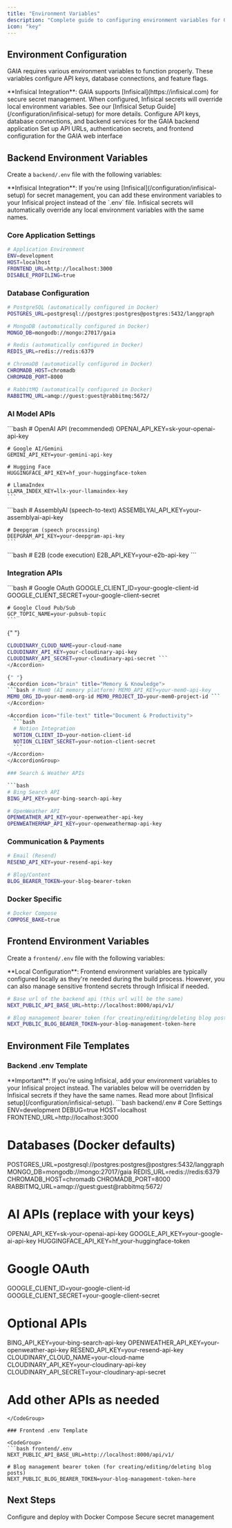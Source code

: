 ```yaml
---
title: "Environment Variables"
description: "Complete guide to configuring environment variables for GAIA"
icon: "key"
---
```


## Environment Configuration

GAIA requires various environment variables to function properly. These variables configure API keys, database connections, and feature flags.

<Info>
**Infisical Integration**: GAIA supports [Infisical](https://infisical.com) for secure secret management. When configured, Infisical secrets will override local environment variables. See our [Infisical Setup Guide](/configuration/infisical-setup) for more details.
</Info>

<CardGroup cols={2}>
  <Card title="Backend Environment Variables">
    Configure API keys, database connections, and backend services for the GAIA backend application
  </Card>
  <Card title="Frontend Environment Variables">
    Set up API URLs, authentication secrets, and frontend configuration for the GAIA web interface
  </Card>
</CardGroup>


## Backend Environment Variables

Create a `backend/.env` file with the following variables:

<Note>
**Infisical Integration**: If you're using [Infisical](/configuration/infisical-setup) for secret management, you can add these environment variables to your Infisical project instead of the `.env` file. Infisical secrets will automatically override any local environment variables with the same names.
</Note>

### Core Application Settings

```bash
# Application Environment
ENV=development
HOST=localhost
FRONTEND_URL=http://localhost:3000
DISABLE_PROFILING=true
```

### Database Configuration

```bash
# PostgreSQL (automatically configured in Docker)
POSTGRES_URL=postgresql://postgres:postgres@postgres:5432/langgraph

# MongoDB (automatically configured in Docker)
MONGO_DB=mongodb://mongo:27017/gaia

# Redis (automatically configured in Docker)
REDIS_URL=redis://redis:6379

# ChromaDB (automatically configured in Docker)
CHROMADB_HOST=chromadb
CHROMADB_PORT=8000

# RabbitMQ (automatically configured in Docker)
RABBITMQ_URL=amqp://guest:guest@rabbitmq:5672/
```

### AI Model APIs

<AccordionGroup>
  <Accordion icon="brain" title="OpenAI & Language Models">
    ```bash
    # OpenAI API (recommended)
    OPENAI_API_KEY=sk-your-openai-api-key

    # Google AI/Gemini
    GEMINI_API_KEY=your-gemini-api-key

    # Hugging Face
    HUGGINGFACE_API_KEY=hf_your-huggingface-token

    # LlamaIndex
    LLAMA_INDEX_KEY=llx-your-llamaindex-key
    ```

  </Accordion>

  <Accordion icon="microphone" title="Speech & Audio APIs">
    ```bash
    # AssemblyAI (speech-to-text)
    ASSEMBLYAI_API_KEY=your-assemblyai-api-key

    # Deepgram (speech processing)
    DEEPGRAM_API_KEY=your-deepgram-api-key
    ```

  </Accordion>

  <Accordion icon="code" title="Code Execution">
    ```bash
    # E2B (code execution)
    E2B_API_KEY=your-e2b-api-key
    ```
  </Accordion>
</AccordionGroup>

### Integration APIs

<AccordionGroup>
  <Accordion icon="google" title="Google Services">
    ```bash
    # Google OAuth
    GOOGLE_CLIENT_ID=your-google-client-id
    GOOGLE_CLIENT_SECRET=your-google-client-secret

    # Google Cloud Pub/Sub
    GCP_TOPIC_NAME=your-pubsub-topic
    ```

  </Accordion>

{" "}
<Accordion icon="cloud" title="Cloud Services">
  ```bash # Cloudinary (image/video management)
  CLOUDINARY_CLOUD_NAME=your-cloud-name
  CLOUDINARY_API_KEY=your-cloudinary-api-key
  CLOUDINARY_API_SECRET=your-cloudinary-api-secret ```
</Accordion>

{" "}
<Accordion icon="brain" title="Memory & Knowledge">
  ```bash # Mem0 (AI memory platform) MEM0_API_KEY=your-mem0-api-key
  MEM0_ORG_ID=your-mem0-org-id MEM0_PROJECT_ID=your-mem0-project-id ```
</Accordion>

  <Accordion icon="file-text" title="Document & Productivity">
    ```bash
    # Notion Integration
    NOTION_CLIENT_ID=your-notion-client-id
    NOTION_CLIENT_SECRET=your-notion-client-secret
    ```
  </Accordion>
</AccordionGroup>

### Search & Weather APIs

```bash
# Bing Search API
BING_API_KEY=your-bing-search-api-key

# OpenWeather API
OPENWEATHER_API_KEY=your-openweather-api-key
OPENWEATHERMAP_API_KEY=your-openweathermap-api-key
```

### Communication & Payments

```bash
# Email (Resend)
RESEND_API_KEY=your-resend-api-key

# Blog/Content
BLOG_BEARER_TOKEN=your-blog-bearer-token
```

### Docker Specific

```bash
# Docker Compose
COMPOSE_BAKE=true
```

## Frontend Environment Variables

Create a `frontend/.env` file with the following variables:

<Note>
**Local Configuration**: Frontend environment variables are typically configured locally as they're needed during the build process. However, you can also manage sensitive frontend secrets through Infisical if needed.
</Note>

```bash
# Base url of the backend api (this url will be the same)
NEXT_PUBLIC_API_BASE_URL=http://localhost:8000/api/v1/

# Blog management bearer token (for creating/editing/deleting blog posts)
NEXT_PUBLIC_BLOG_BEARER_TOKEN=your-blog-management-token-here
```

## Environment File Templates

### Backend .env Template

<Note>
**Important**: If you're using Infisical, add your environment variables to your Infisical project instead. The variables below will be overridden by Infisical secrets if they have the same names. Read more about [Infisical setup](/configuration/infisical-setup).
</Note>

<CodeGroup>
```bash backend/.env
# Core Settings
ENV=development
DEBUG=true
HOST=localhost
FRONTEND_URL=http://localhost:3000

# Databases (Docker defaults)

POSTGRES_URL=postgresql://postgres:postgres@postgres:5432/langgraph
MONGO_DB=mongodb://mongo:27017/gaia
REDIS_URL=redis://redis:6379
CHROMADB_HOST=chromadb
CHROMADB_PORT=8000
RABBITMQ_URL=amqp://guest:guest@rabbitmq:5672/

# AI APIs (replace with your keys)

OPENAI_API_KEY=sk-your-openai-api-key
GOOGLE_API_KEY=your-google-ai-api-key
HUGGINGFACE_API_KEY=hf_your-huggingface-token

# Google OAuth

GOOGLE_CLIENT_ID=your-google-client-id
GOOGLE_CLIENT_SECRET=your-google-client-secret

# Optional APIs

BING_API_KEY=your-bing-search-api-key
OPENWEATHER_API_KEY=your-openweather-api-key
RESEND_API_KEY=your-resend-api-key
CLOUDINARY_CLOUD_NAME=your-cloud-name
CLOUDINARY_API_KEY=your-cloudinary-api-key
CLOUDINARY_API_SECRET=your-cloudinary-api-secret

# Add other APIs as needed

````
</CodeGroup>

### Frontend .env Template

<CodeGroup>
```bash frontend/.env
NEXT_PUBLIC_API_BASE_URL=http://localhost:8000/api/v1/

# Blog management bearer token (for creating/editing/deleting blog posts)
NEXT_PUBLIC_BLOG_BEARER_TOKEN=your-blog-management-token-here
````

</CodeGroup>


## Next Steps

<CardGroup cols={2}>
  <Card title="Docker Setup" icon="docker" href="/self-hosting/docker-setup">
    Configure and deploy with Docker Compose
  </Card>
  <Card
    title="Infisical Setup"
    icon="shield-check"
    href="/configuration/infisical-setup"
  >
    Secure secret management
  </Card>
</CardGroup>
